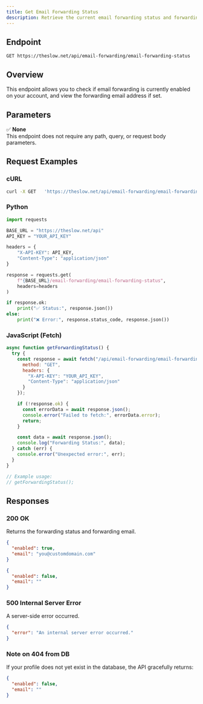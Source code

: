 ```yaml
---
title: Get Email Forwarding Status
description: Retrieve the current email forwarding status and forwarding address of the authenticated user.
---
```



## Endpoint

```
GET https://theslow.net/api/email-forwarding/email-forwarding-status
```

## Overview

This endpoint allows you to check if email forwarding is currently enabled on your account, and view the forwarding email address if set.

<AuthSnippet/>

## Parameters

✅ **None**  
This endpoint does not require any path, query, or request body parameters.

## Request Examples

### cURL

```bash
curl -X GET   'https://theslow.net/api/email-forwarding/email-forwarding-status'   -H 'X-API-KEY: YOUR_API_KEY'   -H 'Content-Type: application/json'
```

### Python

```python
import requests

BASE_URL = "https://theslow.net/api"
API_KEY = "YOUR_API_KEY"

headers = {
    "X-API-KEY": API_KEY,
    "Content-Type": "application/json"
}

response = requests.get(
    f"{BASE_URL}/email-forwarding/email-forwarding-status",
    headers=headers
)

if response.ok:
    print("✅ Status:", response.json())
else:
    print("❌ Error:", response.status_code, response.json())
```

### JavaScript (Fetch)

```js
async function getForwardingStatus() {
  try {
    const response = await fetch("/api/email-forwarding/email-forwarding-status", {
      method: "GET",
      headers: {
        "X-API-KEY": "YOUR_API_KEY",
        "Content-Type": "application/json"
      }
    });

    if (!response.ok) {
      const errorData = await response.json();
      console.error("Failed to fetch:", errorData.error);
      return;
    }

    const data = await response.json();
    console.log("Forwarding Status:", data);
  } catch (err) {
    console.error("Unexpected error:", err);
  }
}

// Example usage:
// getForwardingStatus();
```

## Responses

### 200 OK

Returns the forwarding status and forwarding email.

```json
{
  "enabled": true,
  "email": "you@customdomain.com"
}
```

```json
{
  "enabled": false,
  "email": ""
}
```

<unauthorizederror/>

### 500 Internal Server Error

A server-side error occurred.

```json
{
  "error": "An internal server error occurred."
}
```

### Note on 404 from DB

If your profile does not yet exist in the database, the API gracefully returns:

```json
{
  "enabled": false,
  "email": ""
}
```

<SupportSnippet/>
